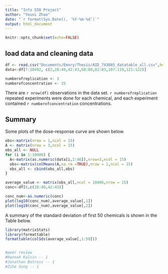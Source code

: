 ```yaml
---
title: "Info 550 Project"
author: "Youni Zhao"
date: "`r format(Sys.Date(), '%Y-%m-%d')`"
output: html_document
---
```


```r
knitr::opts_chunk$set(echo=FALSE)
```

<!--
	Data cleaning 
-->

## load data and cleaning data

```r

df <- read.csv("Documents/Emory/Thesis/AID_743085_datatable_all.csv",header = FALSE)
data<-df[7:10492, c(2,28:40,42:43,68:80,82:83,107:119,121:122)]

numberofreplication <- 3
numberofconcentration <- 15

```


There are `r nrow(df)` observations in the data set. `r numberofreplication` repeated experiments were done for each chemical, and each experiment contained `r numberofconcentration`  concentrations. 

<!--
	data summary
-->

## Summary

Some plots of the dose-response curve are shown below.
```r
obs<-matrix(nrow = 1,ncol = 15)
A <- matrix(nrow = 3,ncol = 15)
obs_all <- NULL
for (i in 1:10486) {
  A<-matrix(as.numeric(data[i,2:46]),nrow=3,ncol = 15)
  obs<-matrix(colMeans(A,na.rm =TRUE),nrow = 1,ncol = 15)
  obs_all <- cbind(obs_all,obs)
}

average_value <- matrix(obs_all,ncol = 10486,nrow = 15)
conc<-df[6,c(28:40,42:43)]

conc_num<-as.numeric(conc)
plot(log10(conc_num),average_value[,1])
plot(log10(conc_num),average_value[,2])


```

A summary of the standard deviation of first 50 chemicals is shown in the Table below. 

```r
library(matrixStats)
library(formattable)
formattable(colSds(average_value[,1:50]))


#peer review
#Hannah Kalvin -- 1
#Jonathan Batross -- 1
#Zihe Song -- 1


```